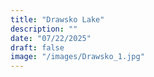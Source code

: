 ```yaml
---
title: "Drawsko Lake"
description: ""
date: "07/22/2025"
draft: false
image: "/images/Drawsko_1.jpg"
---
```

